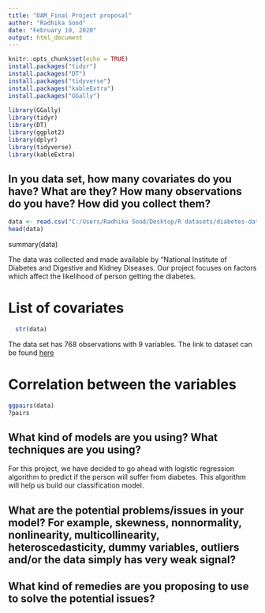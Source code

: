 ---
title: "DAM_Final Project proposal"
author: "Radhika Sood"
date: "February 10, 2020"
output: html_document
---

```{r setup, include=TRUE}
knitr::opts_chunk$set(echo = TRUE)
install.packages("tidyr")
install.packages("DT")
install.packages("tidyverse")
install.packages("kableExtra")
install.packages("GGally")
 
library(GGally) 
library(tidyr)
library(DT)
library(ggplot2)
library(dplyr)
library(tidyverse)
library(kableExtra)
```

## In you data set, how many covariates do you have? What are they? How many observations do you have? How did you collect them?

```{r Importing data from URL into the table} 
data <- read.csv("C:/Users/Radhika Sood/Desktop/R datasets/diabetes-dataset/diabetes2.csv", stringsAsFactors = FALSE, header = TRUE)
head(data)
```

summary(data)

The data was collected and made available by "National Institute of Diabetes and Digestive and Kidney Diseases. Our project focuses on factors which affect the likelihood of person getting the diabetes.

# List of covariates
```{r}
  str(data)
```

The data set has 768 observations with 9 variables. The link to dataset can be found [here](https://www.kaggle.com/kandij/diabetes-dataset)

# Correlation between the variables
```{r}
ggpairs(data)
?pairs

```
## What kind of models are you using? What techniques are you using?
For this project, we have decided to go ahead with logistic regression algorithm to predict if the person will suffer from diabetes. This algorithm will help us build our classification model. 

## What are the potential problems/issues in your model? For example, skewness, nonnormality, nonlinearity, multicollinearity, heteroscedasticity, dummy variables, outliers and/or the data simply has very weak signal?

## What kind of remedies are you proposing to use to solve the potential issues?

